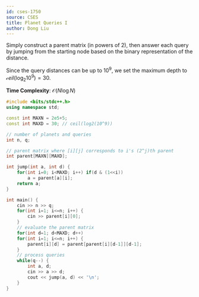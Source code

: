```yaml
---
id: cses-1750
source: CSES
title: Planet Queries I
author: Dong Liu
---
```


Simply construct a parent matrix (in powers of 2), then answer each query by jumping from the starting node based on the binary representation of the distance.

Since the query distances can be up to $10^9$, we set the maximum depth to $\mathcal ceil(\log_2{10^9}) = 30$.

**Time Complexity**: $\mathcal{O}(N\log N)$

<LanguageSection>

<CPPSection>

```cpp
#include <bits/stdc++.h>
using namespace std;

const int MAXN = 2e5+5;
const int MAXD = 30; // ceil(log2(10^9))

// number of planets and queries
int n, q; 

// parent matrix where [i][j] corresponds to i's (2^j)th parent
int parent[MAXN][MAXD]; 

int jump(int a, int d) {
	for(int i=0; i<MAXD; i++) if(d & (1<<i)) 
		a = parent[a][i];
	return a;
}

int main() {
	cin >> n >> q;
	for(int i=1; i<=n; i++) {
		cin >> parent[i][0];
	}
	// evaluate the parent matrix
	for(int d=1; d<MAXD; d++)
	for(int i=1; i<=n; i++) {
		parent[i][d] = parent[parent[i][d-1]][d-1];
	}
	// process queries
	while(q--) {
		int a, d;
		cin >> a >> d;
		cout << jump(a, d) << '\n';
	}
}

```

</CPPSection>

</LanguageSection>
